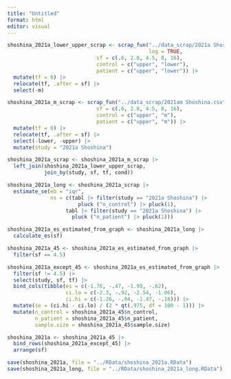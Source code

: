 ```yaml
---
title: "Untitled"
format: html
editor: visual
---
```


```r
shoshina_2021a_lower_upper_scrap <- scrap_fun("../data_scrap/2021a Shoshina.csv",
                                              log = TRUE,
                             sf = c(.6, 2.8, 4.5, 8, 16),
                             control = c("upper", "lower"), 
                             patient = c("upper", "lower")) |> 
  mutate(tf = 0) |> 
  relocate(tf, .after = sf) |> 
  select(-m)
```

```r
shoshina_2021a_m_scrap <- scrap_fun("../data_scrap/2021am Shoshina.csv",
                             sf = c(.6, 2.8, 4.5, 8, 16),
                             control = c("upper", "m"), 
                             patient = c("upper", "m")) |> 
  mutate(tf = 0) |> 
  relocate(tf, .after = sf) |> 
  select(-lower, -upper) |> 
  mutate(study = "2021a Shoshina")
```

```r
shoshina_2021a_scrap <- shoshina_2021a_m_scrap |> 
  left_join(shoshina_2021a_lower_upper_scrap, 
            join_by(study, sf, tf, cond))

shoshina_2021a_long <- shoshina_2021a_scrap |> 
  estimate_se(eb = "iqr", 
              ns = c(tabl |> filter(study == "2021a Shoshina") |> 
                       pluck ("n_control") |> pluck(1), 
                   tabl |> filter(study == "2021a Shoshina") |> 
                     pluck ("n_patient") |> pluck(1)))
```

```r
shoshina_2021a_es_estimated_from_graph <- shoshina_2021a_long |> 
  calculate_es(sf)
```

```r
shoshina_2021a_45 <- shoshina_2021a_es_estimated_from_graph |> 
  filter(sf == 4.5)
```

```r
shoshina_2021a_except_45 <- shoshina_2021a_es_estimated_from_graph |> 
  filter(sf != 4.5) |> 
  select(study, sf, tf) |> 
  bind_cols(tibble(es = c(-1.76, -.47, -1.99, -.62), 
                   ci.lo = c(-2.3, -.92, -2.54, -1.06), 
                   ci.hi = c(-1.26, -.04, -1.47, -.18))) |> 
  mutate(se = (ci.hi - ci.lo) / (2 * qt(.975, df = 100 - 1))) |> 
  mutate(n_control = shoshina_2021a_45$n_control, 
         n_patient = shoshina_2021a_45$n_patient, 
         sample.size = shoshina_2021a_45$sample.size)
```

```r
shoshina_2021a <- shoshina_2021a_45 |> 
  bind_rows(shoshina_2021a_except_45) |> 
  arrange(sf)
```

```r
save(shoshina_2021a, file = "../RData/shoshina_2021a.RData")
save(shoshina_2021a_long, file = "../RData/shoshina_2021a_long.RData")
```
